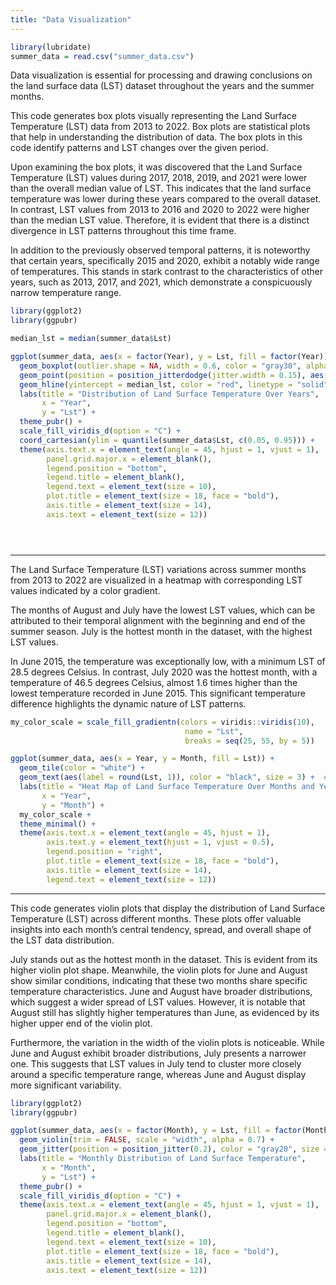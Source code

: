 ```yaml
---
title: "Data Visualization"
---
```


```r
library(lubridate)
summer_data = read.csv("summer_data.csv")
```

Data visualization is essential for processing and drawing conclusions on the land surface data (LST) dataset throughout the years and the summer months.

This code generates box plots visually representing the Land Surface Temperature (LST) data from 2013 to 2022. Box plots are statistical plots that help in understanding the distribution of data. The box plots in this code identify patterns and LST changes over the given period.

Upon examining the box plots, it was discovered that the Land Surface Temperature (LST) values during 2017, 2018, 2019, and 2021 were lower than the overall median value of LST. This indicates that the land surface temperature was lower during these years compared to the overall dataset. In contrast, LST values from 2013 to 2016 and 2020 to 2022 were higher than the median LST value. Therefore, it is evident that there is a distinct divergence in LST patterns throughout this time frame.

In addition to the previously observed temporal patterns, it is noteworthy that certain years, specifically 2015 and 2020, exhibit a notably wide range of temperatures. This stands in stark contrast to the characteristics of other years, such as 2013, 2017, and 2021, which demonstrate a conspicuously narrow temperature range.

```r
library(ggplot2)
library(ggpubr)

median_lst = median(summer_data$Lst)

ggplot(summer_data, aes(x = factor(Year), y = Lst, fill = factor(Year))) +
  geom_boxplot(outlier.shape = NA, width = 0.6, color = "gray30", alpha = 0.7) +
  geom_point(position = position_jitterdodge(jitter.width = 0.15), aes(color = factor(Year)), size = 3, alpha = 0.6) +
  geom_hline(yintercept = median_lst, color = "red", linetype = "solid", size = 1) + 
  labs(title = "Distribution of Land Surface Temperature Over Years",
       x = "Year",
       y = "Lst") +
  theme_pubr() +
  scale_fill_viridis_d(option = "C") +
  coord_cartesian(ylim = quantile(summer_data$Lst, c(0.05, 0.95))) +
  theme(axis.text.x = element_text(angle = 45, hjust = 1, vjust = 1),
        panel.grid.major.x = element_blank(),
        legend.position = "bottom",  
        legend.title = element_blank(),
        legend.text = element_text(size = 10),
        plot.title = element_text(size = 18, face = "bold"),
        axis.title = element_text(size = 14),
        axis.text = element_text(size = 12))





```

------------------------------------------------------------------------

The Land Surface Temperature (LST) variations across summer months from 2013 to 2022 are visualized in a heatmap with corresponding LST values indicated by a color gradient.

The months of August and July have the lowest LST values, which can be attributed to their temporal alignment with the beginning and end of the summer season. July is the hottest month in the dataset, with the highest LST values.

In June 2015, the temperature was exceptionally low, with a minimum LST of 28.5 degrees Celsius. In contrast, July 2020 was the hottest month, with a temperature of 46.5 degrees Celsius, almost 1.6 times higher than the lowest temperature recorded in June 2015. This significant temperature difference highlights the dynamic nature of LST patterns.

```r
my_color_scale = scale_fill_gradientn(colors = viridis::viridis(10), 
                                       name = "Lst", 
                                       breaks = seq(25, 55, by = 5))

ggplot(summer_data, aes(x = Year, y = Month, fill = Lst)) +
  geom_tile(color = "white") +
  geom_text(aes(label = round(Lst, 1)), color = "black", size = 3) +  # Add temperature values
  labs(title = "Heat Map of Land Surface Temperature Over Months and Years",
       x = "Year",
       y = "Month") +
  my_color_scale +
  theme_minimal() +
  theme(axis.text.x = element_text(angle = 45, hjust = 1),
        axis.text.y = element_text(hjust = 1, vjust = 0.5),
        legend.position = "right",
        plot.title = element_text(size = 18, face = "bold"),
        axis.title = element_text(size = 14),
        legend.text = element_text(size = 12))
```

------------------------------------------------------------------------

This code generates violin plots that display the distribution of Land Surface Temperature (LST) across different months. These plots offer valuable insights into each month's central tendency, spread, and overall shape of the LST data distribution.

July stands out as the hottest month in the dataset. This is evident from its higher violin plot shape. Meanwhile, the violin plots for June and August show similar conditions, indicating that these two months share specific temperature characteristics. June and August have broader distributions, which suggest a wider spread of LST values. However, it is notable that August still has slightly higher temperatures than June, as evidenced by its higher upper end of the violin plot.

Furthermore, the variation in the width of the violin plots is noticeable. While June and August exhibit broader distributions, July presents a narrower one. This suggests that LST values in July tend to cluster more closely around a specific temperature range, whereas June and August display more significant variability.

```r
library(ggplot2)
library(ggpubr)

ggplot(summer_data, aes(x = factor(Month), y = Lst, fill = factor(Month))) +
  geom_violin(trim = FALSE, scale = "width", alpha = 0.7) +
  geom_jitter(position = position_jitter(0.2), color = "gray20", size = 0.5, alpha = 0.5) +
  labs(title = "Monthly Distribution of Land Surface Temperature",
       x = "Month",
       y = "Lst") +
  theme_pubr() +
  scale_fill_viridis_d(option = "C") +
  theme(axis.text.x = element_text(angle = 45, hjust = 1, vjust = 1),
        panel.grid.major.x = element_blank(),
        legend.position = "bottom",
        legend.title = element_blank(),
        legend.text = element_text(size = 10),
        plot.title = element_text(size = 18, face = "bold"),
        axis.title = element_text(size = 14),
        axis.text = element_text(size = 12))

```
